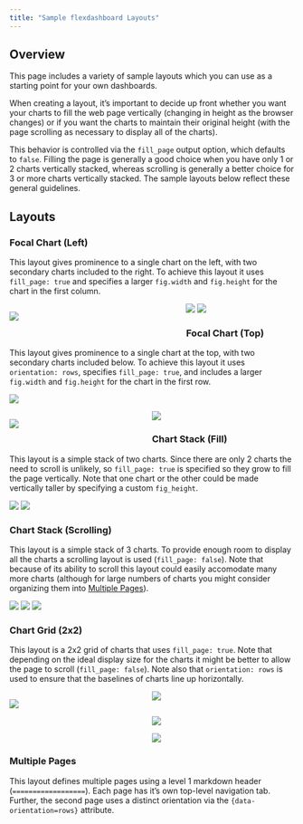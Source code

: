 ```yaml
---
title: "Sample flexdashboard Layouts"
---
```


## Overview

This page includes a variety of sample layouts which you can use as a starting point for your own dashboards.

When creating a layout, it's important to decide up front whether you want your charts to fill the web page vertically (changing in height as the browser changes) or if you want the charts to maintain their original height (with the page scrolling as necessary to display all of the charts).

This behavior is controlled via the `fill_page` output option, which defaults to `false`. Filling the page is generally a good choice when you have only 1 or 2 charts vertically stacked, whereas scrolling is generally a better choice for 3 or more charts vertically stacked. The sample layouts below reflect these general guidelines.

## Layouts

### Focal Chart (Left)

This layout gives prominence to a single chart on the left, with two secondary charts included to the right. To achieve this layout it uses `fill_page: true` and specifies a larger `fig.width` and `fig.height` for the chart in the first column.

<div class="row">

<div class="col-md-5">
<div id="focalchart-left"></div>
<script type="text/javascript">loadSnippet('focalchart-left')</script>
</div>

<div class="col-md-7">
<div height="500px" width="100%">
<div style="float: left; width: 62%;">
<img class="holder" src="holder.js/100px500?size=28&amp;text=Chart 1">
</div>
<div style="margin-left: 62%;">
<img class="holder" src="holder.js/100px250?size=28&amp;text=Chart 2">
<img class="holder" src="holder.js/100px250?size=28&amp;text=Chart 3">
</div>
</div>
</div>

</div>


### Focal Chart (Top)

This layout gives prominence to a single chart at the top, with two secondary charts included below. To achieve this layout it uses `orientation: rows`, specifies `fill_page: true`, and includes a larger `fig.width` and `fig.height` for the chart in the first row.

<div class="row">
<div class="col-md-5">
<div id="focalchart-top"></div>
<script type="text/javascript">loadSnippet('focalchart-top')</script>
</div>

<div class="col-md-7">
<div height="470px" width="100%">
<img class="holder" src="holder.js/100px330?size=28&amp;text=Chart 1">
<div>
<div style="float: left; width: 50%;">
<img class="holder" src="holder.js/100px187?size=28&amp;text=Chart 2">
</div>
<div style="margin-left: 50%;">
<img class="holder" src="holder.js/100px187?size=28&amp;text=Chart 3">
</div>
</div>
</div>
</div>

### Chart Stack (Fill)

This layout is a simple stack of two charts. Since there are only 2 charts the need to scroll is unlikely, so `fill_page: true` is specified so they grow to fill the page vertically. Note that one chart or the other could be made vertically taller by specifying a custom `fig_height`.

<div class="row">

<div class="col-md-5">
<div id="chartstack-fill"></div>
<script type="text/javascript">loadSnippet('chartstack-fill')</script>
</div>

<div class="col-md-7">
<div height="470px" width="100%">
<img class="holder" src="holder.js/100px235?size=28&amp;text=Chart 1">
<img class="holder" src="holder.js/100px235?size=28&amp;text=Chart 2">
</div>
</div>

</div>

### Chart Stack (Scrolling)

This layout is a simple stack of 3 charts. To provide enough room to display all the charts a scrolling layout is used (`fill_page: false`). Note that because of its ability to scroll this layout could easily accomodate many more charts (although for large numbers of charts you might consider organizing them into [Multiple Pages]).

<div class="row">

<div class="col-md-5">
<div id="chartstack-scrolling"></div>
<script type="text/javascript">loadSnippet('chartstack-scrolling')</script>
</div>

<div class="col-md-7">
<div height="470px" width="100%">
<img class="holder" src="holder.js/100px157?size=28&amp;text=Chart 1">
<img class="holder" src="holder.js/100px157?size=28&amp;text=Chart 2">
<img class="holder" src="holder.js/100px157?size=28&amp;text=Chart 3">
</div>
</div>

</div>



### Chart Grid (2x2)

This layout is a 2x2 grid of charts that uses `fill_page: true`. Note that depending on the ideal display size for the charts it might be better to allow the page to scroll (`fill_page: false`). Note also that `orientation: rows` is used to ensure that the baselines of charts line up horizontally.

<div class="row">

<div class="col-md-5">
<div id="grid2x2"></div>
<script type="text/javascript">loadSnippet('grid2x2')</script>
</div>

<div class="col-md-7">
<div height="610px" width="100%">
<div>
<div style="float: left; width: 50%;">
<img class="holder" src="holder.js/100px302?size=28&amp;text=Chart 1">
</div>
<div style="margin-left: 50%;">
<img class="holder" src="holder.js/100px302?size=28&amp;text=Chart 2">
</div>
</div>
<div>
<div style="float: left; width: 50%;">
<img class="holder" src="holder.js/100px302?size=28&amp;text=Chart 3">
</div>
<div style="margin-left: 50%;">
<img class="holder" src="holder.js/100px302?size=28&amp;text=Chart 4">
</div>
</div>
</div>
</div>

</div>

### Multiple Pages

This layout defines multiple pages using a level 1 markdown header (`==================`). Each page has it's own top-level navigation tab. Further, the second page uses a distinct orientation via the `{data-orientation=rows}` attribute.

<div id="multiplepages-layout"></div>
<script type="text/javascript">loadSnippet('multiplepages-layout')</script>














